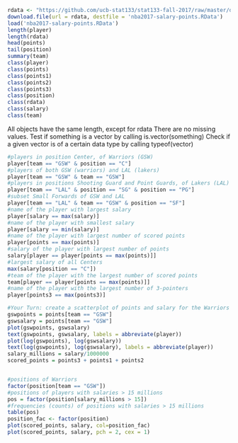 ```r
rdata <- "https://github.com/ucb-stat133/stat133-fall-2017/raw/master/data/nba2017-salary-points.RData"
download.file(url = rdata, destfile = 'nba2017-salary-points.RData')
load('nba2017-salary-points.RData')
length(player)
length(rdata)
head(points)
tail(position)
summary(team)
class(player)
class(points)
class(points1)
class(points2)
class(points3)
class(position)
class(rdata)
class(salary)
class(team)
```
All objects have the same length, except for rdata
There are no missing values.
Test if something is a vector by calling is.vector(something)
Check if a given vector is of a certain data type by calling typeof(vector)

```r
#players in position Center, of Warriors (GSW)
player[team == "GSW" & position == "C"]
#players of both GSW (warriors) and LAL (lakers)
player[team == "GSW" & team == "GSW"]
#players in positions Shooting Guard and Point Guards, of Lakers (LAL)
player[team == "LAL" & position == "SG" & position == "PG"]
#subset Small Forwards of GSW and LAL
player[team == "LAL" & team == "GSW" & position == "SF"]
#name of the player with largest salary
player[salary == max(salary)]
#name of the player with smallest salary
player[salary == min(salary)]
#name of the player with largest number of scored points
player[points == max(points)]
#salary of the player with largest number of points
salary[player == player[points == max(points)]]
#largest salary of all Centers
max(salary[position == "C"])
#team of the player with the largest number of scored points
team[player == player[points == max(points)]]
#name of the player with the largest number of 3-pointers
player[points3 == max(points3)]

#Your Turn: create a scatterplot of points and salary for the Warriors (GSW), displaying the names of the players. Generate two scatterplots, one with raw values (original scale, and another plot with log-transformations).
gswpoints = points[team == "GSW"]
gswsalary = points[team == "GSW"]
plot(gswpoints, gswsalary)
text(gswpoints, gswsalary, labels = abbreviate(player))
plot(log(gswpoints), log(gswsalary))
text(log(gswpoints), log(gswsalary), labels = abbreviate(player))
salary_millions = salary/1000000
scored_points = points3 + points1 + points2


#positions of Warriors
factor(position[team == "GSW"])
#positions of players with salaries > 15 millions
pos = factor(position[salary_millions > 15])
#frequencies (counts) of positions with salaries > 15 millions
table(pos)
position_fac <- factor(position)
plot(scored_points, salary, col=position_fac)
plot(scored_points, salary, pch = 2, cex = 1)
```
